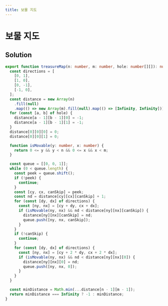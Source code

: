 ```yaml
---
title: 보물 지도
---
```


# 보물 지도

## Solution

```typescript filename="solution.ts" copy
export function treasureMap(n: number, m: number, hole: number[][]): number {
  const directions = [
    [0, 1],
    [1, 0],
    [0, -1],
    [-1, 0],
  ];
  const distance = new Array(n)
    .fill(null)
    .map(() => new Array(m).fill(null).map(() => [Infinity, Infinity]));
  for (const [a, b] of hole) {
    distance[a - 1][b - 1][0] = -1;
    distance[a - 1][b - 1][1] = -1;
  }
  distance[0][0][0] = 0;
  distance[0][0][1] = 0;

  function isMovable(y: number, x: number) {
    return 0 <= y && y < n && 0 <= x && x < m;
  }

  const queue = [[0, 0, 1]];
  while (0 < queue.length) {
    const peek = queue.shift();
    if (!peek) {
      continue;
    }
    const [cy, cx, canSkip] = peek;
    const nd = distance[cy][cx][canSkip] + 1;
    for (const [dy, dx] of directions) {
      const [ny, nx] = [cy + dy, cx + dx];
      if (isMovable(ny, nx) && nd < distance[ny][nx][canSkip]) {
        distance[ny][nx][canSkip] = nd;
        queue.push([ny, nx, canSkip]);
      }
    }
    if (!canSkip) {
      continue;
    }
    for (const [dy, dx] of directions) {
      const [ny, nx] = [cy + 2 * dy, cx + 2 * dx];
      if (isMovable(ny, nx) && nd < distance[ny][nx][0]) {
        distance[ny][nx][0] = nd;
        queue.push([ny, nx, 0]);
      }
    }
  }

  const minDistance = Math.min(...distance[n - 1][m - 1]);
  return minDistance === Infinity ? -1 : minDistance;
}
```

<ProblemLink
  codingSite="programmers"
  href="https://school.programmers.co.kr/learn/courses/30/lessons/121690"
  title="보물 지도"
/>
